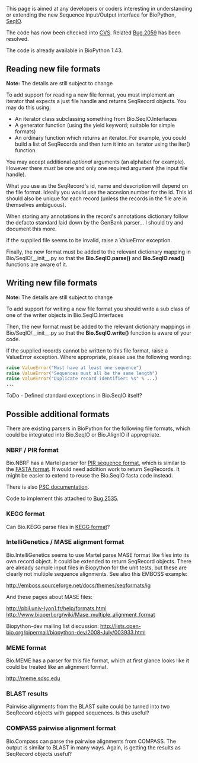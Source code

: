 This page is aimed at any developers or coders interesting in understanding or extending the new Sequence Input/Output interface for BioPython, [[SeqIO]].

The code has now been checked into [http://cvs.biopython.org/cgi-bin/viewcvs/viewcvs.cgi/biopython/Bio/SeqIO/?cvsroot=biopython#dirlist CVS]. Related [http://bugzilla.open-bio.org/show_bug.cgi?id=2059 Bug 2059] has been resolved. 

The code is already available in BioPython 1.43.

== Reading new file formats ==

'''Note:''' The details are still subject to change

To add support for reading a new file format, you must implement an iterator that expects a just file handle and returns SeqRecord objects.  You may do this using:

* An iterator class subclassing something from Bio.SeqIO.Interfaces
* A generator function (using the yield keyword; suitable for simple formats)
* An ordinary function which returns an iterator.  For example, you could build a list of SeqRecords and then turn it into an iterator using the iter() function.

You may accept additional ''optional'' arguments (an alphabet for example).  However there ''must'' be one and only one required argument (the input file handle).

What you use as the SeqRecord's id, name and description will depend on the file format.  Ideally you would use the accesion number for the id.  This id should also be unique for each record (unless the records in the file are in themselves ambiguous).

When storing any annotations in the record's annotations dictionary follow the defacto standard laid down by the GenBank parser... I should try and document this more.

If the supplied file seems to be invalid, raise a ValueError exception.

Finally, the new format must be added to the relevant dictionary mapping in Bio/SeqIO/__init__.py so that the '''Bio.SeqIO.parse()''' and '''Bio.SeqIO.read()''' functions are aware of it.

== Writing new file formats ==

'''Note:''' The details are still subject to change

To add support for writing a new file format you should write a sub class of one of the writer objects in Bio.SeqIO.Interfaces

Then, the new format must be added to the relevant dictionary mappings in Bio/SeqIO/__init__.py so that the '''Bio.SeqIO.write()''' function is aware of your code.

If the supplied records cannot be written to this file format, raise a ValueError exception.  Where appropriate, please use the following wording:

<source lang=python>
raise ValueError("Must have at least one sequence")
raise ValueError("Sequences must all be the same length")
raise ValueError("Duplicate record identifier: %s" % ...)
...
</source>

ToDo - Defined standard exceptions in Bio.SeqIO itself?

== Possible additional formats ==

There are existing parsers in BioPython for the following file formats, which could be integrated into Bio.SeqIO or Bio.AlignIO if appropriate.

=== NBRF / PIR format ===

Bio.NBRF has a Martel parser for [[bp:PIR sequence format|PIR sequence format]], which is similar to the [[bp:FASTA sequence format|FASTA format]].  It would need addition work to return SeqRecords.  It might be easier to extend to reuse the Bio.SeqIO fasta code instead.

There is also [http://www.psc.edu/general/software/packages/seq-intro/nbrffile.html PSC documentation].

Code to implement this attached to [http://bugzilla.open-bio.org/show_bug.cgi?id=2535 Bug 2535].

=== KEGG format ===

Can Bio.KEGG parse files in [[bp:KEGG sequence format|KEGG format]]?

=== IntelliGenetics / MASE alignment format ===

Bio.IntelliGenetics seems to use Martel parse MASE format like files into its own record object.  It could be extended to return SeqRecord objects.  There are already sample input files in Biopython for the unit tests, but these are clearly not multiple sequence alignments.  See also this EMBOSS example:

http://emboss.sourceforge.net/docs/themes/seqformats/ig

And these pages about MASE files:

http://pbil.univ-lyon1.fr/help/formats.html
http://www.bioperl.org/wiki/Mase_multiple_alignment_format

Biopython-dev mailing list discussion: http://lists.open-bio.org/pipermail/biopython-dev/2008-July/003933.html

=== MEME format ===

Bio.MEME has a parser for this file format, which at first glance looks like it could be treated like an alignment format.

http://meme.sdsc.edu

=== BLAST results ===

Pairwise alignments from the BLAST suite could be turned into two SeqRecord objects with gapped sequences.  Is this useful?

=== COMPASS pairwise alignment format ===

Bio.Compass can parse the pairwise alignments from COMPASS.  The output is similar to BLAST in many ways.  Again, is getting the results as SeqRecord objects useful?